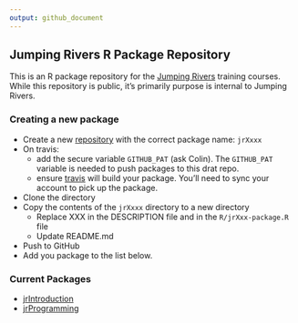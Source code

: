 ```yaml
---
output: github_document
---
```


## Jumping Rivers R Package Repository

This is an R package repository for the [Jumping Rivers](www.jumpingrivers.com) training courses.
While this repository is public, it's primarily purpose is internal to Jumping Rivers.

### Creating a new package

  * Create a new [repository](https://github.com/jr-packages) with the correct package name: `jrXxxx`
  * On travis:
    * add the secure variable `GITHUB_PAT` (ask Colin). The `GITHUB_PAT` variable is needed to 
    push packages to this drat repo.
    * ensure [travis](https://travis-ci.org/profile/jr-packages) will build your package. You'll need
    to sync your account to pick up the package.
  * Clone the directory
  * Copy the contents of the `jrXxxx` directory to a new directory
    * Replace XXX in the DESCRIPTION file and in the `R/jrXxx-package.R` file
    * Update README.md
  * Push to GitHub
  * Add you package to the list below.

### Current Packages

  * [jrIntroduction](https://github.com/jr-packages/jrIntroduction)
  * [jrProgramming](https://github.com/jr-packages/jrProgramming)
  